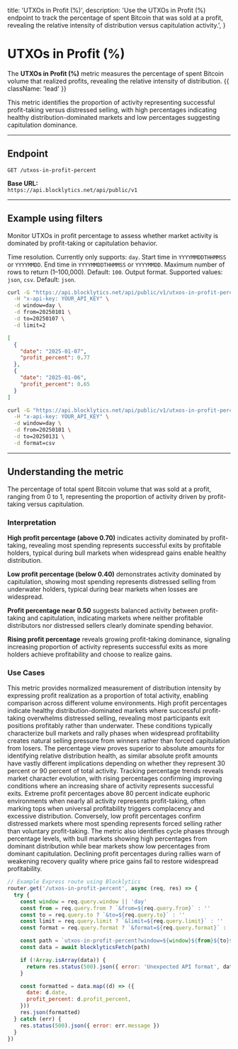   title: 'UTXOs in Profit (%)',
  description:
    'Use the UTXOs in Profit (%) endpoint to track the percentage of spent Bitcoin that was sold at a profit, revealing the relative intensity of distribution versus capitulation activity.',
}

# UTXOs in Profit (%)

The **UTXOs in Profit (%)** metric measures the percentage of spent Bitcoin volume that realized profits, revealing the relative intensity of distribution. {{ className: 'lead' }}

This metric identifies the proportion of activity representing successful profit-taking versus distressed selling, with high percentages indicating healthy distribution-dominated markets and low percentages suggesting capitulation dominance.

---

## Endpoint

`GET /utxos-in-profit-percent`

**Base URL:**  
`https://api.blocklytics.net/api/public/v1`

---

## Example using filters

<Row>
  <Col>

Monitor UTXOs in profit percentage to assess whether market activity is dominated by profit-taking or capitulation behavior.

<Properties>
  <Property name="window" type="string">
    Time resolution. Currently only supports: <code>day</code>.
  </Property>
  <Property name="from" type="string">
    Start time in <code>YYYYMMDDTHHMMSS</code> or <code>YYYYMMDD</code>.
  </Property>
  <Property name="to" type="string">
    End time in <code>YYYYMMDDTHHMMSS</code> or <code>YYYYMMDD</code>.
  </Property>
  <Property name="limit" type="integer">
    Maximum number of rows to return (1–100,000). Default: <code>100</code>.
  </Property>
  <Property name="format" type="string">
    Output format. Supported values: <code>json</code>, <code>csv</code>.
    Default: <code>json</code>.
  </Property>
</Properties>

  </Col>
  <Col>

```bash {title="Requesting UTXOs in Profit (%) data"}
curl -G "https://api.blocklytics.net/api/public/v1/utxos-in-profit-percent" \
  -H "x-api-key: YOUR_API_KEY" \
  -d window=day \
  -d from=20250101 \
  -d to=20250107 \
  -d limit=2
```

```json {title="Sample JSON response"}
[
  {
    "date": "2025-01-07",
    "profit_percent": 0.77
  },
  {
    "date": "2025-01-06",
    "profit_percent": 0.65
  }
]
```

```bash {title="Exporting as CSV"}
curl -G "https://api.blocklytics.net/api/public/v1/utxos-in-profit-percent" \
  -H "x-api-key: YOUR_API_KEY" \
  -d window=day \
  -d from=20250101 \
  -d to=20250131 \
  -d format=csv
```

  </Col>
</Row>

---

## Understanding the metric

<Row>
  <Col>

<Properties>
  <Property name="profit_percent" type="number">
    The percentage of total spent Bitcoin volume that was sold at a profit,
    ranging from 0 to 1, representing the proportion of activity driven by
    profit-taking versus capitulation.
  </Property>
</Properties>

### Interpretation

**High profit percentage (above 0.70)** indicates activity dominated by profit-taking, revealing most spending represents successful exits by profitable holders, typical during bull markets when widespread gains enable healthy distribution.

**Low profit percentage (below 0.40)** demonstrates activity dominated by capitulation, showing most spending represents distressed selling from underwater holders, typical during bear markets when losses are widespread.

**Profit percentage near 0.50** suggests balanced activity between profit-taking and capitulation, indicating markets where neither profitable distributors nor distressed sellers clearly dominate spending behavior.

**Rising profit percentage** reveals growing profit-taking dominance, signaling increasing proportion of activity represents successful exits as more holders achieve profitability and choose to realize gains.

### Use Cases

This metric provides normalized measurement of distribution intensity by expressing profit realization as a proportion of total activity, enabling comparison across different volume environments. High profit percentages indicate healthy distribution-dominated markets where successful profit-taking overwhelms distressed selling, revealing most participants exit positions profitably rather than underwater. These conditions typically characterize bull markets and rally phases when widespread profitability creates natural selling pressure from winners rather than forced capitulation from losers. The percentage view proves superior to absolute amounts for identifying relative distribution health, as similar absolute profit amounts have vastly different implications depending on whether they represent 30 percent or 90 percent of total activity. Tracking percentage trends reveals market character evolution, with rising percentages confirming improving conditions where an increasing share of activity represents successful exits. Extreme profit percentages above 80 percent indicate euphoric environments when nearly all activity represents profit-taking, often marking tops when universal profitability triggers complacency and excessive distribution. Conversely, low profit percentages confirm distressed markets where most spending represents forced selling rather than voluntary profit-taking. The metric also identifies cycle phases through percentage levels, with bull markets showing high percentages from dominant distribution while bear markets show low percentages from dominant capitulation. Declining profit percentages during rallies warn of weakening recovery quality where price gains fail to restore widespread profitability.

  </Col>
  <Col>

```js {title="Node.js (Express) example"}
// Example Express route using Blocklytics
router.get('/utxos-in-profit-percent', async (req, res) => {
  try {
    const window = req.query.window || 'day'
    const from = req.query.from ? `&from=${req.query.from}` : ''
    const to = req.query.to ? `&to=${req.query.to}` : ''
    const limit = req.query.limit ? `&limit=${req.query.limit}` : ''
    const format = req.query.format ? `&format=${req.query.format}` : ''

    const path = `utxos-in-profit-percent?window=${window}${from}${to}${limit}${format}`
    const data = await blocklyticsFetch(path)

    if (!Array.isArray(data)) {
      return res.status(500).json({ error: 'Unexpected API format', data })
    }

    const formatted = data.map((d) => ({
      date: d.date,
      profit_percent: d.profit_percent,
    }))
    res.json(formatted)
  } catch (err) {
    res.status(500).json({ error: err.message })
  }
})
```

  </Col>
</Row>

